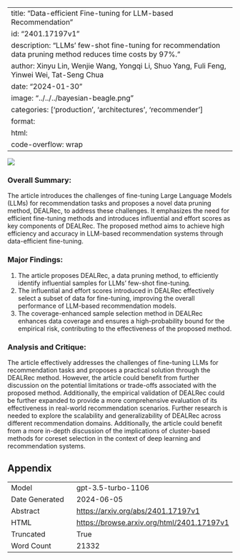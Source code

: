 
---
title: "Data-efficient Fine-tuning for LLM-based Recommendation"
id: "2401.17197v1"
description: "LLMs' few-shot fine-tuning for recommendation data pruning method reduces time costs by 97%."
author: Xinyu Lin, Wenjie Wang, Yongqi Li, Shuo Yang, Fuli Feng, Yinwei Wei, Tat-Seng Chua
date: "2024-01-30"
image: "../../../bayesian-beagle.png"
categories: ['production', 'architectures', 'recommender']
format:
  html:
    code-overflow: wrap
---

![](../../../bayesian-beagle.png)

### Overall Summary:

The article introduces the challenges of fine-tuning Large Language Models (LLMs) for recommendation tasks and proposes a novel data pruning method, DEALRec, to address these challenges. It emphasizes the need for efficient fine-tuning methods and introduces influential and effort scores as key components of DEALRec. The proposed method aims to achieve high efficiency and accuracy in LLM-based recommendation systems through data-efficient fine-tuning.

### Major Findings:
1. The article proposes DEALRec, a data pruning method, to efficiently identify influential samples for LLMs' few-shot fine-tuning.
2. The influential and effort scores introduced in DEALRec effectively select a subset of data for fine-tuning, improving the overall performance of LLM-based recommendation models.
3. The coverage-enhanced sample selection method in DEALRec enhances data coverage and ensures a high-probability bound for the empirical risk, contributing to the effectiveness of the proposed method.

### Analysis and Critique:
The article effectively addresses the challenges of fine-tuning LLMs for recommendation tasks and proposes a practical solution through the DEALRec method. However, the article could benefit from further discussion on the potential limitations or trade-offs associated with the proposed method. Additionally, the empirical validation of DEALRec could be further expanded to provide a more comprehensive evaluation of its effectiveness in real-world recommendation scenarios. Further research is needed to explore the scalability and generalizability of DEALRec across different recommendation domains. Additionally, the article could benefit from a more in-depth discussion of the implications of cluster-based methods for coreset selection in the context of deep learning and recommendation systems.

## Appendix

|          |          |
|----------|----------|
| Model     | gpt-3.5-turbo-1106       |
| Date Generated     | 2024-06-05       |
| Abstract | [https://arxiv.org/abs/2401.17197v1](https://arxiv.org/abs/2401.17197v1)        |
| HTML     | [https://browse.arxiv.org/html/2401.17197v1](https://browse.arxiv.org/html/2401.17197v1)       |
| Truncated       | True       |
| Word Count       | 21332       |